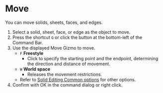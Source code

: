 
# Move

<Reference shortcut="G" command="Move" button="Bottom-left of Command Bar" />

You can move solids, sheets, faces, and edges.

1. Select a solid, sheet, face, or edge as the object to move.
2. Press the shortcut `G` or click the button at the bottom-left of the Command Bar.
3. Use the displayed Move Gizmo to move.
   - `F` **Freestyle**
      - Click to specify the starting point and the endpoint, determining the direction and distance of movement.
   - `W` **World space**
      - Releases the movement restrictions.
   - Refer to [Solid Editing Common options](common-options) for other options.
4. Confirm with OK in the command dialog or right click.